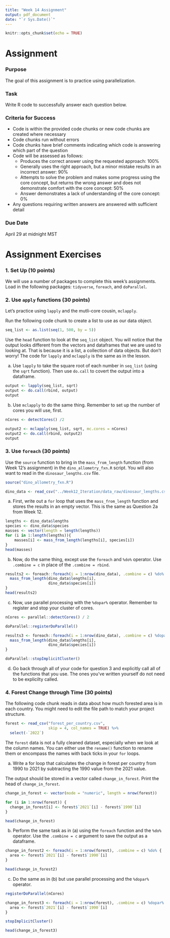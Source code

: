 ```yaml
---
title: "Week 14 Assignment"
output: pdf_document
date: "`r Sys.Date()`"
---
```


```r
knitr::opts_chunk$set(echo = TRUE)
```

# Assignment

### Purpose

The goal of this assignment is to practice using parallelization.

### Task

Write R code to successfully answer each question below.

### Criteria for Success

-   Code is within the provided code chunks or new code chunks are created where necessary
-   Code chunks run without errors
-   Code chunks have brief comments indicating which code is answering which part of the question
-   Code will be assessed as follows:
    -   Produces the correct answer using the requested approach: 100%
    -   Generally uses the right approach, but a minor mistake results in an incorrect answer: 90%
    -   Attempts to solve the problem and makes some progress using the core concept, but returns the wrong answer and does not demonstrate comfort with the core concept: 50%
    -   Answer demonstrates a lack of understanding of the core concept: 0%
-   Any questions requiring written answers are answered with sufficient detail

### Due Date

April 29 at midnight MST

# Assignment Exercises

### 1. Set Up (10 points)

We will use a number of packages to complete this week's assignments. Load in the following packages: `tidyverse`, `foreach`, and `doParallel`.

### 2. Use `apply` functions (30 points)

Let's practice using `lapply` and the mutli-core cousin, `mclapply`.

Run the following code chunk to create a list to use as our data object.

```r
seq_list <- as.list(seq(1, 500, by = 5))
```

Use the `head` function to look at the `seq_list` object. You will notice that the output looks different from the vectors and dataframes that we are used to looking at. That is because it is a list, a collection of data objects. But don't worry! The code for `lapply` and `mclapply` is the same as in the lesson.

(a) Use `lapply` to take the square root of each number in `seq_list` (using the `sqrt` function). Then use `do.call` to covert the output into a dataframe.

```r
output <- lapply(seq_list, sqrt)
output <- do.call(rbind, output)
output
```

(b) Use `mclapply` to do the same thing. Remember to set up the number of cores you will use, first.

```r
nCores <- detectCores() /2 

output2 <- mclapply(seq_list, sqrt, mc.cores = nCores)
output2 <- do.call(rbind, output2)
output
```

### 3. Use `foreach` (30 points)

Use the `source` function to bring in the `mass_from_length` function (from Week 12's assignment) in the `dino_allometry_fxn.R` script. You will also want to read in the `dinosaur_lengths.csv` file.

```r
source("dino_allometry_fxn.R")

dino_data <- read_csv("../Week12_Iteration/data_raw/dinosaur_lengths.csv")
```

(a) First, write out a `for` loop that uses the `mass_from_length` function and stores the results in an empty vector. This is the same as Question 2a from Week 12.

```r
lengths <- dino_data$lengths
species <- dino_data$species
masses <- vector(length = length(lengths))
for (i in 1:length(lengths)){
    masses[i] <- mass_from_length(lengths[i], species[i])
}
head(masses)
```

(b) Now, do the same thing, except use the `foreach` and `%do%` operator. Use `.combine = c` in place of the `.combine = rbind`.

```r
results2 <- foreach::foreach(i = 1:nrow(dino_data), .combine = c) %do% {
  mass_from_length(dino_data$lengths[i],
                   dino_data$species[i])
}
head(results2)
```

(c) Now, use parallel processing with the `%dopar%` operator. Remember to register and stop your cluster of cores.

```r
nCores <- parallel::detectCores() / 2

doParallel::registerDoParallel()

results3 <- foreach::foreach(i = 1:nrow(dino_data), .combine = c) %dopar% {
  mass_from_length(dino_data$lengths[i],
                   dino_data$species[i])
}

doParallel::stopImplicitCluster()
```

(d) Go back through all of your code for question 3 and explicitly call all of the functions that you use. The ones you've written yourself do not need to be explicilty called.

### 4. Forest Change through Time (30 points)

The following code chunk reads in data about how much forested area is in each country. You might need to edit the file path to match your project structure.

```r
forest <- read_csv("forest_per_country.csv", 
                   skip = 4, col_names = TRUE) %>% 
  select(-`2022`)
```

The `forest` data is not a fully cleaned dataset, especially when we look at the column names. You can either use the `rename()` function to rename them or encompass the names with back ticks in your `for` loops.

(a) Write a for loop that calculates the change in forest per country from 1990 to 2021 by subtracting the 1990 value from the 2021 value. 

The output should be stored in a vector called `change_in_forest`. Print the head of `change_in_forest`.

```r
change_in_forest <- vector(mode = "numeric", length = nrow(forest))

for (i in 1:nrow(forest)) {
  change_in_forest[i] <- forest$`2021`[i] - forest$`1990`[i]
}

head(change_in_forest)
```

(b) Perform the same task as in (a) using the `foreach` function and the `%do%` operator. Use the `.combine = c` argument to save the output as a dataframe.

```r
change_in_forest2 <- foreach(i = 1:nrow(forest), .combine = c) %do% {
  area <- forest$`2021`[i] - forest$`1990`[i]
}

head(change_in_forest2)
```

(c) Do the same as in (b) but use parallel processing and the `%dopar%` operator.

```r
registerDoParallel(nCores)

change_in_forest3 <- foreach(i = 1:nrow(forest), .combine = c) %dopar% {
  area <- forest$`2021`[i] - forest$`1990`[i]
}

stopImplicitCluster()

head(change_in_forest3)
```

